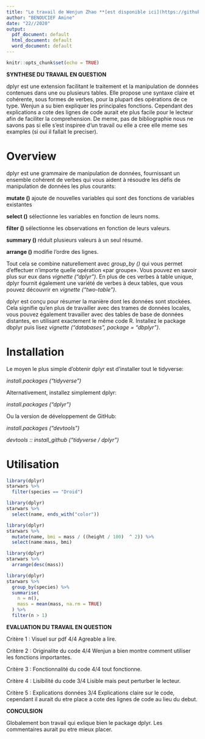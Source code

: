 ---
title: "Le travail de Wenjun Zhao **[est disponible ici](https://github.com/claudia0524/PSBX/blob/main/gr03_Wenjun_ZHAO_R/gr03_Wenjun_ZHAO_dplyr.pdf)**"
author: "BENOUCIEF Amine"
date: "22//2020"
output:
  pdf_document: default
  html_document: default
  word_document: default
---

```{r setup, include=FALSE}
knitr::opts_chunk$set(echo = TRUE)
```

**SYNTHESE DU TRAVAIL EN QUESTION**

dplyr est une extension facilitant le traitement et la manipulation de données contenues dans une ou plusieurs tables. Elle propose une syntaxe claire et cohérente, sous formes de verbes, pour la plupart des opérations de ce type. Wenjun a su bien expliquer les principales fonctions. Cependant des explications a cote des lignes de code aurait ete plus facile pour le lecteur afin de faciliter la comprehension. De meme, pas de bibliographie nous ne savons pas si elle s’est inspiree d‘un
travail ou elle a cree elle meme ses examples (si oui il fallait le preciser).


# Overview

dplyr est une grammaire de manipulation de données, fournissant un ensemble cohérent de verbes qui vous aident à résoudre les défis de manipulation de données les plus courants:

**mutate ()**  ajoute de nouvelles variables qui sont des fonctions de variables existantes

**select ()**  sélectionne les variables en fonction de leurs noms.
  
**filter ()**  sélectionne les observations en fonction de leurs valeurs.
  
**summary ()**  réduit plusieurs valeurs à un seul résumé.
  
**arrange ()**  modifie l'ordre des lignes.

Tout cela se combine naturellement avec *group_by ()* qui vous permet d'effectuer n'importe quelle opération «par groupe». Vous pouvez en savoir plus sur eux dans *vignette ("dplyr")*. En plus de ces verbes à table unique, dplyr fournit également une variété de verbes à deux tables, que vous pouvez découvrir en *vignette ("two-table")*.

dplyr est conçu pour résumer la manière dont les données sont stockées. Cela signifie qu'en plus de travailler avec des trames de données locales, vous pouvez également travailler avec des tables de base de données distantes, en utilisant exactement le même code R. Installez le package dbplyr puis lisez *vignette ("databases", package = "dbplyr")*.

# Installation

Le moyen le plus simple d'obtenir dplyr est d'installer tout le tidyverse:

*install.packages ("tidyverse")*

Alternativement, installez simplement dplyr:

*install.packages ("dplyr")*

Ou la version de développement de GitHub:

*install.packages ("devtools")*

*devtools :: install_github ("tidyverse / dplyr")*

# Utilisation

```{r}
library(dplyr)
starwars %>% 
  filter(species == "Droid")
```
```{r}
library(dplyr)
starwars %>% 
  select(name, ends_with("color"))
```
```{r}
library(dplyr)
starwars %>% 
  mutate(name, bmi = mass / ((height / 100)  ^ 2)) %>%
  select(name:mass, bmi)
```
```{r}
library(dplyr)
starwars %>% 
  arrange(desc(mass))
```
```{r}
library(dplyr)
starwars %>%
  group_by(species) %>%
  summarise(
    n = n(),
    mass = mean(mass, na.rm = TRUE)
  ) %>%
  filter(n > 1)
```

**EVALUATION DU TRAVAIL EN QUESTION** 

Critère 1 : Visuel sur pdf              4/4 Agreable a lire.

Critère 2 : Originalite du code         4/4 Wenjun a bien montre comment utiliser les fonctions importantes.

Critère 3 : Fonctionnalité du code      4/4 tout fonctionne.

Critère 4 : Lisibilité du code          3/4 Lisible mais peut perturber le lecteur.

Critère 5 : Explications données        3/4 Explications claire sur le code, cependant il aurait du etre place a cote
                                            des lignes de code au lieu du debut. 

**CONCULSION**

Globalement bon travail qui exlique bien le package dplyr. Les commentaires aurait pu etre mieux placer.


